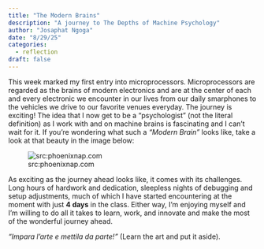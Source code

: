 ```yaml
---
title: "The Modern Brains"
description: "A journey to The Depths of Machine Psychology"
author: "Josaphat Ngoga"
date: "8/29/25"
categories:
  - reflection
draft: false
---
```


This week marked my first entry into microprocessors. Microprocessors are regarded as the brains of modern electronics and are at the center of each and every electronic we encounter in our lives from our daily smarphones to the vehicles we drive to our favorite venues everyday. The journey is exciting! The idea that I now get to be a "psychologist" (not the literal definition) as I work with and on machine brains is fascinating and I can't wait for it. If you're wondering what such a *"Modern Brain"* looks like, take a look at that beauty in the image below:

![src:phoenixnap.com](images/MCU_board.jpg)

As exciting as the journey ahead looks like, it comes with its challenges. Long hours of hardwork and dedication, sleepless nights of debugging and setup adjustments, much of which I have started encountering at the moment with just **4 days** in the class. Either way, I'm enjoying myself and I'm willing to do all it takes to learn, work, and innovate and make the most of the wonderful journey ahead.

*"Impara l'arte e mettila da parte!"* (Learn the art and put it aside).